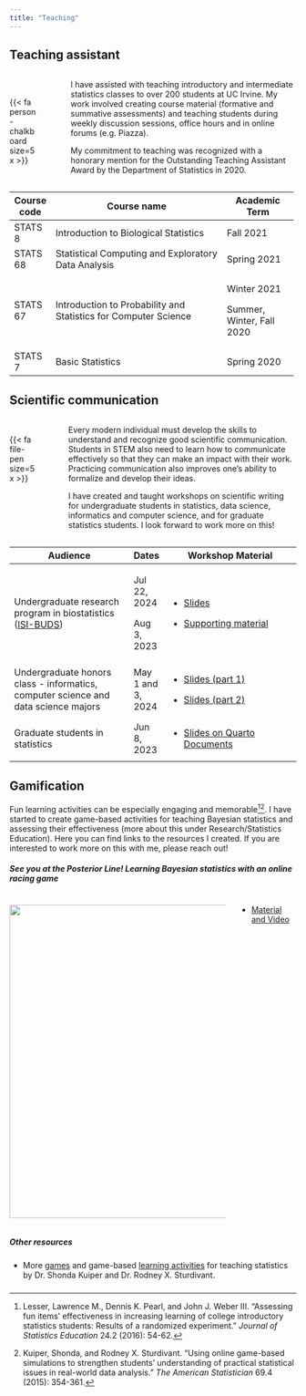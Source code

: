 ```yaml
---
title: "Teaching"
---
```


::: panel-tabset
## Teaching assistant

::: columns
::: {.column width="10%"}
<br>

{{< fa person-chalkboard size=5x >}}
:::

::: {.column width="4%"}
:::

::: {.column width="85%"}
I have assisted with teaching introductory and intermediate statistics classes to over 200 students at UC Irvine. My work involved creating course material (formative and summative assessments) and teaching students during weekly discussion sessions, office hours and in online forums (e.g. Piazza).

My commitment to teaching was recognized with a honorary mention for the Outstanding Teaching Assistant Award by the Department of Statistics in 2020.
:::
:::

+-------------+-----------------------------------------------------------------+---------------------------+
| Course code | Course name                                                     | Academic Term             |
+=============+=================================================================+===========================+
| STATS 8     | Introduction to Biological Statistics                           | Fall 2021                 |
+-------------+-----------------------------------------------------------------+---------------------------+
| STATS 68    | Statistical Computing and Exploratory Data Analysis             | Spring 2021               |
+-------------+-----------------------------------------------------------------+---------------------------+
| STATS 67    | Introduction to Probability and Statistics for Computer Science | Winter 2021               |
|             |                                                                 |                           |
|             |                                                                 | Summer, Winter, Fall 2020 |
+-------------+-----------------------------------------------------------------+---------------------------+
| STATS 7     | Basic Statistics                                                | Spring 2020               |
+-------------+-----------------------------------------------------------------+---------------------------+

## Scientific communication

::: columns
::: {.column width="10%"}
<br> {{< fa file-pen size=5x >}}
:::

::: {.column width="3%"}
:::

::: {.column width="85%"}
Every modern individual must develop the skills to understand and recognize good scientific communication. Students in STEM also need to learn how to communicate effectively so that they can make an impact with their work. Practicing communication also improves one's ability to formalize and develop their ideas.

I have created and taught workshops on scientific writing for undergraduate students in statistics, data science, informatics and computer science, and for graduate statistics students. I look forward to work more on this!
:::
:::

+--------------------------------------------------------------------------------------------------------------------+-------------------+----------------------------------------------------------------------------------------------------------------------------------+
| Audience                                                                                                           | Dates             | Workshop Material                                                                                                                |
+====================================================================================================================+===================+==================================================================================================================================+
| Undergraduate research program in biostatistics ([ISI-BUDS](https://isi-buds.github.io/website/){target="_blank"}) | Jul 22, 2024      | -   [Slides](https://isi-buds.github.io/writing-workshop-2024/slides-2024.html#/writing-a-data-analysis-report){target="_blank"} |
|                                                                                                                    |                   |                                                                                                                                  |
|                                                                                                                    | Aug 3, 2023       | -   [Supporting material](https://github.com/federicazoe/isibuds23-workshop-support){target="_blank"}                            |
+--------------------------------------------------------------------------------------------------------------------+-------------------+----------------------------------------------------------------------------------------------------------------------------------+
| Undergraduate honors class - informatics, computer science and data science majors                                 | May 1 and 3, 2024 | -   [Slides (part 1)](https://federicazoe.github.io/writing-ws-honors-sp24/slides-part-1){target="_blank"}                       |
|                                                                                                                    |                   |                                                                                                                                  |
|                                                                                                                    |                   | -   [Slides (part 2)](https://federicazoe.github.io/writing-ws-honors-sp24/slides-part-2){target="_blank"}                       |
+--------------------------------------------------------------------------------------------------------------------+-------------------+----------------------------------------------------------------------------------------------------------------------------------+
| Graduate students in statistics                                                                                    | Jun 8, 2023       | -   [Slides on Quarto Documents](https://federicazoe.github.io/brownbag-quarto-doc/slides/slides.html#/quarto-documents)         |
+--------------------------------------------------------------------------------------------------------------------+-------------------+----------------------------------------------------------------------------------------------------------------------------------+

## Gamification

Fun learning activities can be especially engaging and memorable[^1][^2]. I have started to create game-based activities for teaching Bayesian statistics and assessing their effectiveness (more about this under Research/Statistics Education). Here you can find links to the resources I created. If you are interested to work more on this with me, please reach out!

##### See you at the Posterior Line! Learning Bayesian statistics with an online racing game {#see}

::: {.columns .v-center-container}
::: {.column width="75%"}
![](files/teaching/posterior-line-diagram.png){fig-align="left" width="550"}
:::

::: {.column width="20%"}
-   [Material and Video](https://federicazoe.github.io/bayes-games/){target="_blank"}
:::
:::

##### Other resources

-   More [games](https://www.stat2games.sites.grinnell.edu/){target="_blank"} and game-based [learning activities](https://stat2labs.sites.grinnell.edu/){target="_blank"} for teaching statistics by Dr. Shonda Kuiper and Dr. Rodney X. Sturdivant.
:::

[^1]: Lesser, Lawrence M., Dennis K. Pearl, and John J. Weber III. "Assessing fun items' effectiveness in increasing learning of college introductory statistics students: Results of a randomized experiment." *Journal of Statistics Education* 24.2 (2016): 54-62.

[^2]: Kuiper, Shonda, and Rodney X. Sturdivant. "Using online game-based simulations to strengthen students’ understanding of practical statistical issues in real-world data analysis." *The American Statistician* 69.4 (2015): 354-361.

##### 
